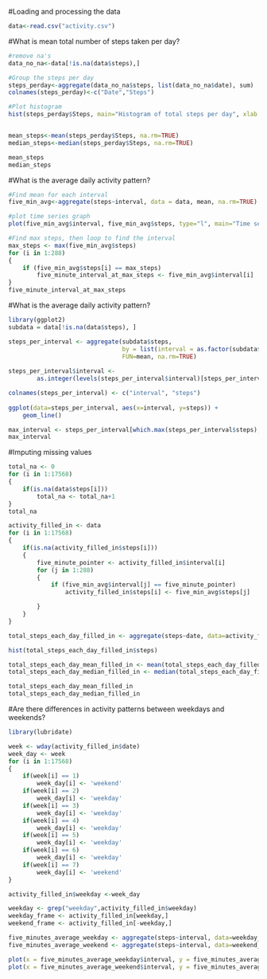#Loading and processing the data

```{R,echo=TRUE}
data<-read.csv("activity.csv")
```

#What is mean total number of steps taken per day?

```{R,echo=TRUE}
#remove na's
data_no_na<-data[!is.na(data$steps),]

#Group the steps per day
steps_perday<-aggregate(data_no_na$steps, list(data_no_na$date), sum)
colnames(steps_perday)<-c("Date","Steps")

#Plot histogram
hist(steps_perday$Steps, main="Histogram of total steps per day", xlab = "Steps per day")


mean_steps<-mean(steps_perday$Steps, na.rm=TRUE)
median_steps<-median(steps_perday$Steps, na.rm=TRUE)

mean_steps
median_steps
```

#What is the average daily activity pattern?

```{R}
#Find mean for each interval
five_min_avg<-aggregate(steps~interval, data = data, mean, na.rm=TRUE)

#plot time series graph
plot(five_min_avg$interval, five_min_avg$steps, type="l", main="Time series for 5min intervals", ylab="Avg steps per 5min intervals", xlab="Intervals")

#Find max steps, then loop to find the interval
max_steps <- max(five_min_avg$steps)
for (i in 1:288) 
{
    if (five_min_avg$steps[i] == max_steps)
        five_minute_interval_at_max_steps <- five_min_avg$interval[i]
}
five_minute_interval_at_max_steps


```

#What is the average daily activity pattern?

```{R}
library(ggplot2)
subdata = data[!is.na(data$steps), ]  

steps_per_interval <- aggregate(subdata$steps, 
                                by = list(interval = as.factor(subdata$interval)),
                                FUN=mean, na.rm=TRUE)
                        
steps_per_interval$interval <- 
        as.integer(levels(steps_per_interval$interval)[steps_per_interval$interval])

colnames(steps_per_interval) <- c("interval", "steps")
            
ggplot(data=steps_per_interval, aes(x=interval, y=steps)) + 
    geom_line()

max_interval <- steps_per_interval[which.max(steps_per_interval$steps),]
max_interval
```
#Imputing missing values

```{R}
total_na <- 0
for (i in 1:17568)
{
    if(is.na(data$steps[i])) 
        total_na <- total_na+1 
}
total_na

activity_filled_in <- data
for (i in 1:17568) 
{
    if(is.na(activity_filled_in$steps[i]))  
    { 
        five_minute_pointer <- activity_filled_in$interval[i] 
        for (j in 1:288)  
        {
            if (five_min_avg$interval[j] == five_minute_pointer) 
                activity_filled_in$steps[i] <- five_min_avg$steps[j] 

        }
    }
}

total_steps_each_day_filled_in <- aggregate(steps~date, data=activity_filled_in, FUN=sum, na.rm=TRUE)

hist(total_steps_each_day_filled_in$steps)

total_steps_each_day_mean_filled_in <- mean(total_steps_each_day_filled_in$steps)
total_steps_each_day_median_filled_in <- median(total_steps_each_day_filled_in$steps)

total_steps_each_day_mean_filled_in
total_steps_each_day_median_filled_in
```

#Are there differences in activity patterns between weekdays and weekends?

```{R}
library(lubridate)

week <- wday(activity_filled_in$date)
week_day <- week
for (i in 1:17568) 
{
    if(week[i] == 1)
        week_day[i] <- 'weekend'
    if(week[i] == 2)
        week_day[i] <- 'weekday'
    if(week[i] == 3)
        week_day[i] <- 'weekday'
    if(week[i] == 4)
        week_day[i] <- 'weekday'
    if(week[i] == 5)
        week_day[i] <- 'weekday'
    if(week[i] == 6)
        week_day[i] <- 'weekday'
    if(week[i] == 7)
        week_day[i] <- 'weekend'
}

activity_filled_in$weekday <-week_day

weekday <- grep("weekday",activity_filled_in$weekday)
weekday_frame <- activity_filled_in[weekday,]
weekend_frame <- activity_filled_in[-weekday,]

five_minutes_average_weekday <- aggregate(steps~interval, data=weekday_frame, FUN=mean, na.rm=TRUE)
five_minutes_average_weekend <- aggregate(steps~interval, data=weekend_frame, FUN=mean, na.rm=TRUE)

plot(x = five_minutes_average_weekday$interval, y = five_minutes_average_weekday$steps, type = "l") 
plot(x = five_minutes_average_weekend$interval, y = five_minutes_average_weekend$steps, type = "l") 
```